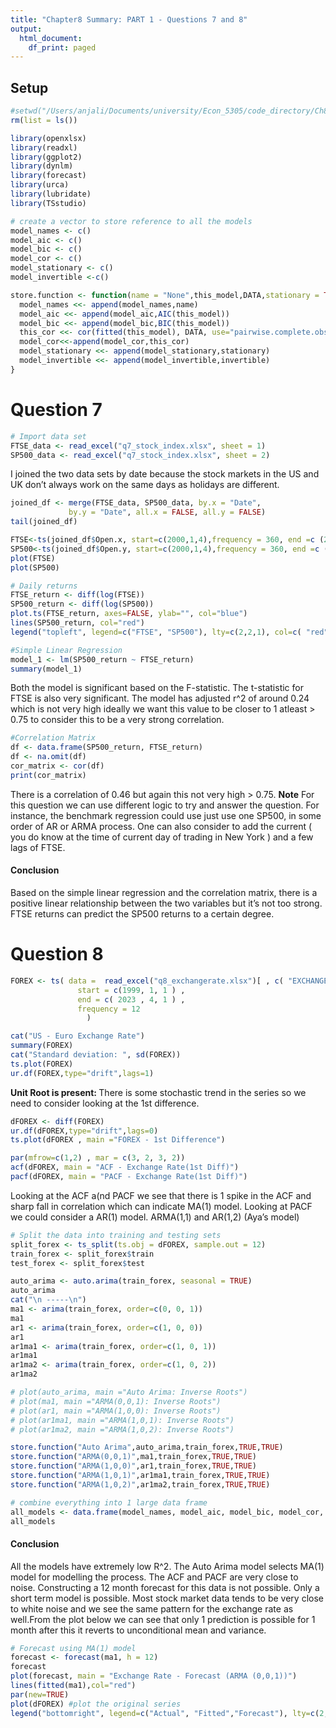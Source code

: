 ```yaml
---
title: "Chapter8 Summary: PART 1 - Questions 7 and 8"
output:
  html_document:
    df_print: paged
---
```

## Setup

```r
#setwd("/Users/anjali/Documents/university/Econ_5305/code_directory/Ch8_submission_full/")
rm(list = ls())
```

```r
library(openxlsx)
library(readxl)
library(ggplot2)
library(dynlm)
library(forecast)
library(urca)
library(lubridate)
library(TSstudio)
```
```r
# create a vector to store reference to all the models
model_names <- c()
model_aic <- c()
model_bic <- c()
model_cor <- c()
model_stationary <- c()
model_invertible <-c()
```

```r
store.function <- function(name = "None",this_model,DATA,stationary = TRUE,invertible = TRUE){
  model_names <<- append(model_names,name)
  model_aic <<- append(model_aic,AIC(this_model))
  model_bic <<- append(model_bic,BIC(this_model))
  this_cor <<- cor(fitted(this_model), DATA, use="pairwise.complete.obs")^2
  model_cor<<-append(model_cor,this_cor)
  model_stationary <<- append(model_stationary,stationary)
  model_invertible <<- append(model_invertible,invertible)  
}
```


# Question 7

```r
# Import data set
FTSE_data <- read_excel("q7_stock_index.xlsx", sheet = 1)
SP500_data <- read_excel("q7_stock_index.xlsx", sheet = 2)
```


I joined the two data sets by date because the stock markets in the US and UK don't always work on the same days as holidays are different.

```r
joined_df <- merge(FTSE_data, SP500_data, by.x = "Date", 
             by.y = "Date", all.x = FALSE, all.y = FALSE)
tail(joined_df)
```

```r
FTSE<-ts(joined_df$Open.x, start=c(2000,1,4),frequency = 360, end =c (2023,5,1))
SP500<-ts(joined_df$Open.y, start=c(2000,1,4),frequency = 360, end =c (2023,5,1))
plot(FTSE)
plot(SP500)
```

```r
# Daily returns
FTSE_return <- diff(log(FTSE))
SP500_return <- diff(log(SP500))
plot.ts(FTSE_return, axes=FALSE, ylab="", col="blue") 
lines(SP500_return, col="red")
legend("topleft", legend=c("FTSE", "SP500"), lty=c(2,2,1), col=c( "red", "blue"))
```


```r
#Simple Linear Regression
model_1 <- lm(SP500_return ~ FTSE_return)
summary(model_1)
```

Both the model is significant based on the F-statistic. The t-statistic for FTSE is also very significant. The model has adjusted r^2 of around 0.24 which is not very high ideally we want this value to be closer to 1 atleast > 0.75 to consider this to be a very strong correlation. 

```r
#Correlation Matrix
df <- data.frame(SP500_return, FTSE_return)
df <- na.omit(df)
cor_matrix <- cor(df)
print(cor_matrix)
```
There is a correlation of 0.46 but again this not very high > 0.75.
**Note** For this question we can use different logic to try and answer the question. For instance, the benchmark regression could use just use one SP500, in some order of AR or ARMA process. One can also consider to add the current ( you do know at the time of current day of trading in New York ) and a few lags of FTSE.



#### Conclusion
Based on the simple linear regression and the correlation matrix, there is a positive linear relationship between the two variables but it's not too strong. FTSE returns can predict the SP500 returns to a certain degree.

# Question 8
```r
FOREX <- ts( data =  read_excel("q8_exchangerate.xlsx")[ , c( "EXCHANGE_RATE" )]  ,
               start = c(1999, 1, 1 ) ,
               end = c( 2023 , 4, 1 ) ,
               frequency = 12
                 ) 
```

```r
cat("US - Euro Exchange Rate") 
summary(FOREX)
cat("Standard deviation: ", sd(FOREX))
ts.plot(FOREX)
ur.df(FOREX,type="drift",lags=1)
```
**Unit Root is present: ** There is some stochastic trend in the series so we need to consider looking at the 1st difference.

```r
dFOREX <- diff(FOREX)
ur.df(dFOREX,type="drift",lags=0)
ts.plot(dFOREX , main ="FOREX - 1st Difference")
```

```r
par(mfrow=c(1,2) , mar = c(3, 2, 3, 2))
acf(dFOREX, main = "ACF - Exchange Rate(1st Diff)")
pacf(dFOREX, main = "PACF - Exchange Rate(1st Diff)")
```
Looking at the ACF a(nd PACF we see that there is 1 spike in the ACF and sharp fall in correlation which can indicate MA(1) model. Looking at PACF we could consider a AR(1) model. ARMA(1,1) and AR(1,2) (Aya's model)

```r
# Split the data into training and testing sets
split_forex <- ts_split(ts.obj = dFOREX, sample.out = 12)
train_forex <- split_forex$train
test_forex <- split_forex$test
```


```r
auto_arima <- auto.arima(train_forex, seasonal = TRUE)
auto_arima
cat("\n -----\n")
ma1 <- arima(train_forex, order=c(0, 0, 1))
ma1
ar1 <- arima(train_forex, order=c(1, 0, 0))
ar1
ar1ma1 <- arima(train_forex, order=c(1, 0, 1))
ar1ma1
ar1ma2 <- arima(train_forex, order=c(1, 0, 2))
ar1ma2

# plot(auto_arima, main ="Auto Arima: Inverse Roots")
# plot(ma1, main ="ARMA(0,0,1): Inverse Roots")
# plot(ar1, main ="ARMA(1,0,0): Inverse Roots")
# plot(ar1ma1, main ="ARMA(1,0,1): Inverse Roots")
# plot(ar1ma2, main ="ARMA(1,0,2): Inverse Roots")

store.function("Auto Arima",auto_arima,train_forex,TRUE,TRUE)
store.function("ARMA(0,0,1)",ma1,train_forex,TRUE,TRUE)
store.function("ARMA(1,0,0)",ar1,train_forex,TRUE,TRUE)
store.function("ARMA(1,0,1)",ar1ma1,train_forex,TRUE,TRUE)
store.function("ARMA(1,0,2)",ar1ma2,train_forex,TRUE,TRUE)
```
```r
# combine everything into 1 large data frame
all_models <- data.frame(model_names, model_aic, model_bic, model_cor, model_stationary, model_invertible)
all_models
```
#### Conclusion 
All the models have extremely low R^2. The Auto Arima model selects MA(1) model for modelling the process. The ACF and PACF are very close to noise. Constructing a 12 month forecast for this data is not possible. Only a short term model is possible. Most stock market data tends to be very close to  white noise and we see the same pattern for the exchange rate as well.From the plot below we can see that only 1 prediction is possible for 1 month after this it reverts to unconditional mean and variance.

```r
# Forecast using MA(1) model 
forecast <- forecast(ma1, h = 12)
forecast
plot(forecast, main = "Exchange Rate - Forecast (ARMA (0,0,1))")
lines(fitted(ma1),col="red")
par(new=TRUE)
plot(dFOREX) #plot the original series
legend("bottomright", legend=c("Actual", "Fitted","Forecast"), lty=c(2,2,1), col=c( "black","red", "blue"))
```



